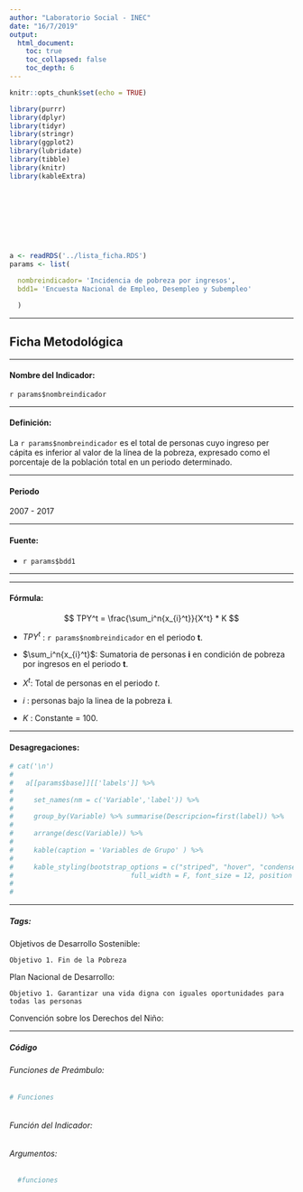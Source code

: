 ```yaml
---
author: "Laboratorio Social - INEC"
date: "16/7/2019"
output:
  html_document:
    toc: true
    toc_collapsed: false
    toc_depth: 6
---
```


```r

knitr::opts_chunk$set(echo = TRUE)

library(purrr)
library(dplyr)
library(tidyr)
library(stringr)
library(ggplot2)
library(lubridate)
library(tibble)
library(knitr)
library(kableExtra)









a <- readRDS('../lista_ficha.RDS')
params <- list(
  
  nombreindicador= 'Incidencia de pobreza por ingresos',
  bdd1= 'Encuesta Nacional de Empleo, Desempleo y Subempleo'

  )

```
***
## Ficha Metodológica
***

#### Nombre del Indicador: 
`r params$nombreindicador`

***
#### Definición:
La `r params$nombreindicador` es el total de personas cuyo ingreso per cápita es inferior al valor de la línea de la pobreza, expresado como el porcentaje de la población total en un periodo determinado. 

***
#### Periodo
2007 - 2017

***

#### Fuente:
- `r params$bdd1`

***

***
#### Fórmula:

$$ TPY^t = \frac{\sum_i^n{x_{i}^t}}{X^t} * K $$

- $TPY^t$    : `r params$nombreindicador` en el periodo **t**.

- $\sum_i^n{x_{i}^t}$: Sumatoria de personas **i** en condición de pobreza por ingresos en el periodo **t**.

- $X^t$: Total de personas en el periodo *t*.

- $i$        : personas bajo la linea de la pobreza **i**.

- $K$        : Constante = 100.

***

#### Desagregaciones:

```r

# cat('\n')
# 
#   a[[params$base]][['labels']] %>% 
#     
#     set_names(nm = c('Variable','label')) %>%
#     
#     group_by(Variable) %>% summarise(Descripcion=first(label)) %>% 
#     
#     arrange(desc(Variable)) %>% 
#     
#     kable(caption = 'Variables de Grupo' ) %>%
#     
#     kable_styling(bootstrap_options = c("striped", "hover", "condensed", "responsive"),
#                             full_width = F, font_size = 12, position = 'center')
# 
#   

```

***

##### Tags:

Objetivos de Desarrollo Sostenible:

    Objetivo 1. Fin de la Pobreza

Plan Nacional de Desarrollo:
    
    Objetivo 1. Garantizar una vida digna con iguales oportunidades para todas las personas


Convención sobre los Derechos del Niño:


***
##### Código
###### Funciones de Preámbulo:



```r

# Funciones



```

###### Función del Indicador: 

###### Argumentos:
  

```r

  
  #funciones

```
